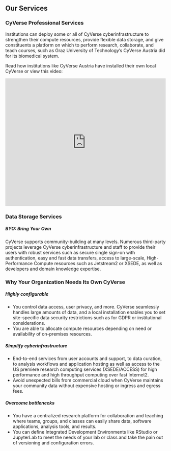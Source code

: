 <div className="container-md border rounded-3 shadow-lg my-4 p-5">
<div id="why">
<h2 class="display-4 mb-4">Our Services</h2>
</div>
<h3> CyVerse Professional Services</h3>
<p class="lead">
  Institutions can deploy some or all of CyVerse cyberinfrastructure to
  strengthen their compute resources, provide flexible data storage, and give
  constituents a platform on which to perform research, collaborate, and teach
  courses, such as Graz University of Technology’s CyVerse Austria did for its
  biomedical system.
</p>
<p class="lead">
  Read how institutions like CyVerse Austria have installed their own local
  CyVerse or view this video:
</p>
<iframe
  width="100%"
  height="400px"
  src="https://www.youtube.com/embed/UkYt7-mdY2c"
  title="YouTube video player"
  frameborder="0"
  allow="accelerometer; autoplay; clipboard-write; encrypted-media; gyroscope; picture-in-picture"
  allowfullscreen
></iframe>
<h3 class="my-4">Data Storage Services</h3>
<h5>BYO: Bring Your Own</h5>
<p>
  CyVerse supports community-building at many levels. Numerous third-party
  projects leverage CyVerse cyberinfrastructure and staff to provide their users
  with robust services such as secure single sign-on with authentication, easy
  and fast data transfers, access to large-scale, High-Performance Compute
  resources such as Jetstream2 or XSEDE, as well as developers and domain
  knowledge expertise.
</p>
<h3 className="mb-4">Why Your Organization Needs Its Own CyVerse</h3>
<div class="row g-4 row-cols-1 row-cols-lg-3">
<div class="col align-items-start">
<h5>Highly configurable</h5>
<ul><li>You control data access, user privacy, and more. CyVerse seamlessly handles large amounts of data, and a local installation enables you to set site-specific data security restrictions such as for GDPR or institutional considerations.</li> <li>You are able to allocate compute resources depending on need or availability of on-premises resources.</li></ul>
</div>
<div class="col align-items-start">
<h5>Simplify cyberinfrastructure</h5>
<ul>
<li>End-to-end services from user accounts and support, to data curation, to analysis workflows and application hosting as well as access to the US premiere research computing services (XSEDE/ACCESS) for high performance and high throughput computing over fast Internet2.</li><li>Avoid unexpected bills from commercial cloud when CyVerse maintains your community data without expensive hosting or ingress and egress fees.</li></ul>
</div>
<div class="col align-items-start">
<h5>Overcome bottlenecks</h5>
<ul><li>You have a centralized research platform for collaboration and teaching where teams, groups, and classes can easily share data, software applications, analysis tools, and results. </li><li>You can define Integrated Development Environments like RStudio or JupyterLab to meet the needs of your lab or class and take the pain out of versioning and configuration errors.</li></ul>
</div>
</div>
</div>